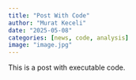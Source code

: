 ```yaml
---
title: "Post With Code"
author: "Murat Keceli"
date: "2025-05-08"
categories: [news, code, analysis]
image: "image.jpg"
---
```


This is a post with executable code.
